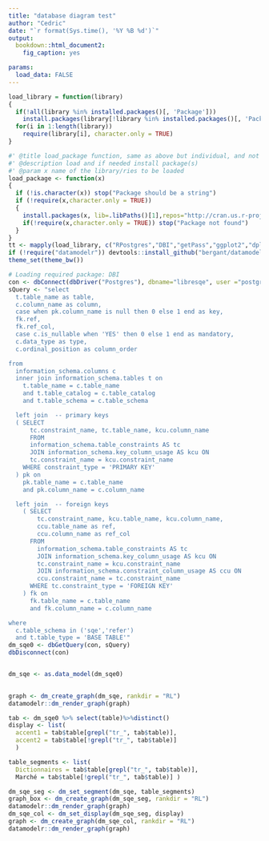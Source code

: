 ```yaml
---
title: "database diagram test"
author: "Cedric"
date: "`r format(Sys.time(), '%Y %B %d')`"
output: 
  bookdown::html_document2:
    fig_caption: yes

params:
  load_data: FALSE
---
```


```r


load_library = function(library)
{
  if(!all(library %in% installed.packages()[, 'Package']))
    install.packages(library[!library %in% installed.packages()[, 'Package']], dep = T)
  for(i in 1:length(library))
    require(library[i], character.only = TRUE)
}

#' @title load_package function, same as above but individual, and not using installed.packages
#' @description load and if needed install package(s)
#' @param x name of the library/ries to be loaded
load_package <- function(x)
{
  if (!is.character(x)) stop("Package should be a string")
  if (!require(x,character.only = TRUE))
  {
    install.packages(x, lib=.libPaths()[1],repos="http://cran.us.r-project.org", dep=TRUE)
    if(!require(x,character.only = TRUE)) stop("Package not found")
  }
}
tt <- mapply(load_library, c("RPostgres","DBI","getPass","ggplot2","dplyr"))
if (!require("datamodelr")) devtools::install_github("bergant/datamodelr")
theme_set(theme_bw())

```

```r
# Loading required package: DBI
con <- dbConnect(dbDriver("Postgres"), dbname="libresqe", user ="postgres", password=passwordlocal)
sQuery <- "select
  t.table_name as table,
  c.column_name as column,
  case when pk.column_name is null then 0 else 1 end as key,
  fk.ref,
  fk.ref_col,
  case c.is_nullable when 'YES' then 0 else 1 end as mandatory,
  c.data_type as type,
  c.ordinal_position as column_order

from
  information_schema.columns c
  inner join information_schema.tables t on
    t.table_name = c.table_name
    and t.table_catalog = c.table_catalog
    and t.table_schema = c.table_schema

  left join  -- primary keys
  ( SELECT 
      tc.constraint_name, tc.table_name, kcu.column_name 
      FROM 
      information_schema.table_constraints AS tc 
      JOIN information_schema.key_column_usage AS kcu ON 
      tc.constraint_name = kcu.constraint_name
    WHERE constraint_type = 'PRIMARY KEY'
  ) pk on
    pk.table_name = c.table_name
    and pk.column_name = c.column_name

  left join  -- foreign keys
    ( SELECT 
        tc.constraint_name, kcu.table_name, kcu.column_name, 
        ccu.table_name as ref,
        ccu.column_name as ref_col 
      FROM 
        information_schema.table_constraints AS tc 
        JOIN information_schema.key_column_usage AS kcu ON 
        tc.constraint_name = kcu.constraint_name
        JOIN information_schema.constraint_column_usage AS ccu ON 
        ccu.constraint_name = tc.constraint_name         
      WHERE tc.constraint_type = 'FOREIGN KEY'
    ) fk on
      fk.table_name = c.table_name
      and fk.column_name = c.column_name

where
  c.table_schema in ('sqe','refer')
  and t.table_type = 'BASE TABLE'"
dm_sqe0 <- dbGetQuery(con, sQuery) 
dbDisconnect(con)


dm_sqe <- as.data_model(dm_sqe0)

    
graph <- dm_create_graph(dm_sqe, rankdir = "RL")
datamodelr::dm_render_graph(graph)

```



```r

tab <- dm_sqe0 %>% select(table)%>%distinct()
display <- list(
  accent1 = tab$table[grepl("tr_", tab$table)],
  accent2 = tab$table[!grepl("tr_", tab$table)]
  )

table_segments <- list(
  Dictionnaires = tab$table[grepl("tr_", tab$table)],
  Marché = tab$table[!grepl("tr_", tab$table)] )

dm_sqe_seg <- dm_set_segment(dm_sqe, table_segments)
graph_box <- dm_create_graph(dm_sqe_seg, rankdir = "RL")
datamodelr::dm_render_graph(graph)
dm_sqe_col <- dm_set_display(dm_sqe_seg, display)
graph <- dm_create_graph(dm_sqe_col, rankdir = "RL")
datamodelr::dm_render_graph(graph)



```




